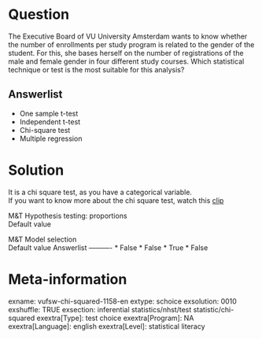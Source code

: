 Question
========
The Executive Board of VU University Amsterdam wants to know whether the
number of enrollments per study program is related to the gender of the
student. For this, she bases herself on the number of registrations of
the male and female gender in four different study courses. Which
statistical technique or test is the most suitable for this analysis?

Answerlist
----------
* One sample t-test
* Independent t-test
* Chi-square test
* Multiple regression

Solution
========





It is a chi square test, as you have a categorical variable.  
If you want to know more about the chi square test, watch this
[clip](https://www.youtube.com/watch?v=izw6vGctckA&index=2&list=PLyLpEs0x9BnkqWS0k674CckSeAeJ4A3W7)





M&T Hypothesis testing: proportions  
Default value

M&T Model selection  
Default value
Answerlist
----------
* False
* False
* True
* False

Meta-information
================
exname: vufsw-chi-squared-1158-en
extype: schoice
exsolution: 0010
exshuffle: TRUE
exsection: inferential statistics/nhst/test statistic/chi-squared
exextra[Type]: test choice
exextra[Program]: NA
exextra[Language]: english
exextra[Level]: statistical literacy

